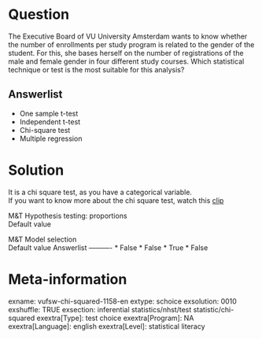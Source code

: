 Question
========
The Executive Board of VU University Amsterdam wants to know whether the
number of enrollments per study program is related to the gender of the
student. For this, she bases herself on the number of registrations of
the male and female gender in four different study courses. Which
statistical technique or test is the most suitable for this analysis?

Answerlist
----------
* One sample t-test
* Independent t-test
* Chi-square test
* Multiple regression

Solution
========





It is a chi square test, as you have a categorical variable.  
If you want to know more about the chi square test, watch this
[clip](https://www.youtube.com/watch?v=izw6vGctckA&index=2&list=PLyLpEs0x9BnkqWS0k674CckSeAeJ4A3W7)





M&T Hypothesis testing: proportions  
Default value

M&T Model selection  
Default value
Answerlist
----------
* False
* False
* True
* False

Meta-information
================
exname: vufsw-chi-squared-1158-en
extype: schoice
exsolution: 0010
exshuffle: TRUE
exsection: inferential statistics/nhst/test statistic/chi-squared
exextra[Type]: test choice
exextra[Program]: NA
exextra[Language]: english
exextra[Level]: statistical literacy

